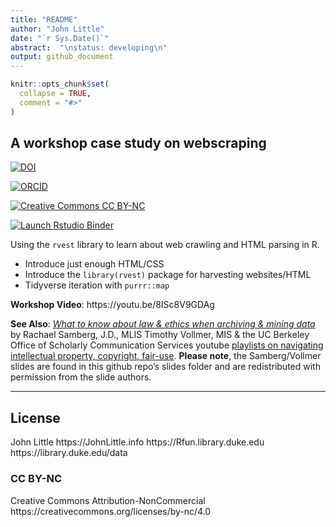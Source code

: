 ```yaml
---
title: "README"
author: "John Little"
date: "`r Sys.Date()`"
abstract:  "\nstatus: developing\n"
output: github_document
---
```


<!-- README.md is generated from README.Rmd. Please edit that file -->

```r
knitr::opts_chunk$set(
  collapse = TRUE,
  comment = "#>"
)
```

## A workshop case study on webscraping

<!-- badges: start -->

<!-- DOI All versions 10.5281/zenodo.4908874 -->
[![DOI](https://img.shields.io/badge/DOI-10.5281%2Fzenodo.4908874 (Latest Version Release)-blue "DOI")](https://doi.org/10.5281/zenodo.4908874)  

[![ORCID](https://img.shields.io/badge/ORCID-0000--0002--3600--0972-A6CE39?logo=ORCID&logoColor=A6CE39 "ORCID")](https://orcid.org/0000-0002-3600-0972)

[![Creative Commons CC BY-NC](https://img.shields.io/badge/Creative Commons-BY--NC-EF9421?logo=creative commons&logoColor=EF9421 "CC BY-NC")](https://creativecommons.org/licenses/by-nc-nd/4.0/)   

[![Launch Rstudio Binder](http://mybinder.org/badge_logo.svg "Launch RStudio Binder")](https://mybinder.org/v2/gh/libjohn/workshop_webscraping/main?urlpath=rstudio)
<!-- badges: end -->

Using the `rvest` library to learn about web crawling and HTML parsing in R.

- Introduce just enough HTML/CSS
- Introduce the `library(rvest)` package for harvesting websites/HTML
- Tidyverse iteration with `purrr::map`

**Workshop Video**:  https://youtu.be/8ISc8V9GDAg

**See Also**:  [_What to know about law & ethics when archiving & mining data_](slides/What to know about law & ethics_Archiving & Mining_15 Min_with notes.pdf) by Rachael Samberg, J.D., MLIS
Timothy Vollmer, MIS & the UC Berkeley Office of Scholarly Communication Services youtube [playlists on navigating intellectual property, copyright, fair-use](https://www.youtube.com/channel/UCNUMwTyK0raTNNZVjhgB7KA/playlists).  **Please note**, the Samberg/Vollmer slides are found in this github repo's slides folder and are redistributed with permission from the slide authors.

***


## License
John Little
https://JohnLittle.info
https://Rfun.library.duke.edu
https://library.duke.edu/data

### CC BY-NC
Creative Commons Attribution-NonCommercial
https://creativecommons.org/licenses/by-nc/4.0
